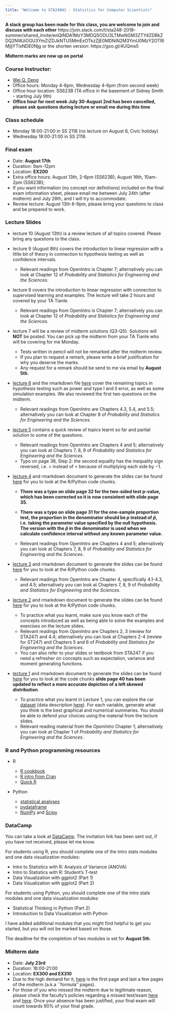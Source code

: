 ```yaml
---
title: "Welcome to STA248H1 - Statistics for Computer Scientists"
---
```



**A slack group has been made for this class, you are welcome to join and discuss with each other** https://join.slack.com/t/sta248-2018-summer/shared_invite/enQtNDA1MzY3MDQ5ODU3LTMwNGM3ZTY4ZDBkZDQ2NWJiOGU3YmZiZDJkNTU5MmExOTkzZjE0MDNiN2M3YmU0MzY2OTRlMjljYTIxNDE0Njg or the shorten version: https://goo.gl/4UQms5

**Midterm marks are now up on portal**

### Course Instructor: 
+ [Wei Q. Deng](wei.deng@mail.utoronto.ca)
+ Office hours: Monday 4-6pm, Wednesday 4-6pm (from second week)
+ Office hour location: SS623B (TA office in the basement of Sidney Smith - starting July 9th)
+ **Office hour for next week July 30-August 2nd has been cancelled, please ask questions during lecture or email me during this time**


### Class schedule
+ Monday 18:00-21:00 in SS 2118 (no lecture on August 6, Civic holiday)
+ Wednesday 18:00-21:00 in SS 2118.


### Final exam
+ Date: **August 17th**
+ Duration: 9am-12pm
+ Location: **EX200**
+ Extra office hours: August 13th, 2-6pm (SS623B); August 16th, 10am-2pm (SS623B);
+ If you want information (no concept nor definitions) included on the final exam information sheet, please email me between July 24th (after midterm) and July 28th, and I will try to accommodate.  
+ Review lecture: August 13th 6-9pm, please bring your questions to class and be prepared to work.


### Lecture Slides

+ lecture 10 (August 13th) is a review lecture of all topics covered. Please bring any questions to the class.

+ lecture 9 (August 8th) covers the introduction to linear regression with a little bit of theory in connection to hypothesis testing as well as confidence intervals. 

    - Relevant readings from OpenIntro is Chapter 7; alternatively you can look at Chapter 12 of *Probability and Statistics for Engineering and the Sciences*.


+ lecture 8 covers the introduction to linear regression with connection to supervised learning and examples. The lecture will take 2 hours and covered by your TA Tianle.

    - Relevant readings from OpenIntro is Chapter 7; alternatively you can look at Chapter 12 of *Probability and Statistics for Engineering and the Sciences*.

+ lecture 7 will be a review of midterm solutions (Q3-Q5). Solutions will **NOT** be posted. You can pick up the midterm from your TA Tianle who will be covering for me Monday. 

    - Tests written in pencil will not be remarked after the midterm review. 
    - If you plan to request a remark, please write a brief justification for why you deserve the marks. 
    - Any request for a remark should be send to me via email by **August 5th**.

+ [lecture 6](https://weiakanedeng.github.io/STA248_UT2018Summer/Lecture6.pdf) and the rmarkdown file [here](https://weiakanedeng.github.io/STA248_UT2018Summer/Lecture4.Rmd) cover the remaining topics in hypothesis testing such as power and type I and II error, as well as some simulation examples. We also reviewed the first two questions on the midterm.

    - Relevant readings from OpenIntro are Chapters 4.3, 5.4, and 5.5; alternatively you can look at Chapter 8 of *Probability and Statistics for Engineering and the Sciences*.


+ [lecture 5](https://weiakanedeng.github.io/STA248_UT2018Summer/Lecture5_sol.pdf) contains a quick review of topics learnt so far and partial solution to some of the questions.

    - Relevant readings from OpenIntro are Chapters 4 and 5; alternatively you can look at Chapters 7, 8, 9 of *Probability and Statistics for Engineering and the Sciences*.
    - Typo on page 38, Step 2: the second equality has the inequality sign reversed, i.e. $>$ instead of $<$ because of multiplying each side by $-1$.
    
+ [lecture 4](https://weiakanedeng.github.io/STA248_UT2018Summer/Lecture4.pdf) and rmarkdown document to generate the slides can be found [here](https://weiakanedeng.github.io/STA248_UT2018Summer/Lecture4.Rmd) for you to look at the R/Python code chunks. 

    - **There was a typo on slide page 32 for the two-sided test p-value, which has been corrected so it is now consistent with slide page 35.** 
    - **There was a typo on slide page 31 for the one-sample proportion test, the proportion in the denominator should be $p$ instead of $\hat{p}$, i.e. taking the parameter value specified by the null hypothesis. The version with the $\hat{p}$ in the denominator is used when we calculate confidence interval without any known parameter value. **

    - Relevant readings from OpenIntro are Chapters 4 and 5; alternatively you can look at Chapters 7, 8, 9 of *Probability and Statistics for Engineering and the Sciences*.

    
+ [lecture 3](https://weiakanedeng.github.io/STA248_UT2018Summer/Lecture3.pdf) and rmarkdown document to generate the slides can be found [here](https://weiakanedeng.github.io/STA248_UT2018Summer/Lecture3.Rmd) for you to look at the R/Python code chunks. 

    - Relevant readings from OpenIntro are Chapter 4, specifically 4.1-4.3, and 4.5; alternatively you can look at Chapters 7, 8, 9 of *Probability and Statistics for Engineering and the Sciences*.


+ [lecture 2](https://weiakanedeng.github.io/STA248_UT2018Summer/Lecture2.pdf) and rmarkdown document to generate the slides can be found [here](https://weiakanedeng.github.io/STA248_UT2018Summer/Lecture2.Rmd) for you to look at the R/Python code chunks. 

    - To practice what you learnt, make sure you know each of the concepts introduced as well as being able to solve the examples and exercises on the lecture slides. 
    - Relevant readings from *OpenIntro* are Chapters 2, 3 (review for STA247) and 4.4; alternatively you can look at Chapters 2-4 (review for ST247) and Chapters 5 and 6 of *Probability and Statistics for Engineering and the Sciences*.
    - You can also refer to your slides or textbook from STA247 if you need a refresher on concepts such as expectation, variance and moment generating functions.
    
    
    
+ [lecture 1](https://weiakanedeng.github.io/STA248_UT2018Summer/lec1.pdf) and rmarkdown document to generate the slides can be found [here](https://weiakanedeng.github.io/STA248_UT2018Summer/lec1.Rmd) for you to look at the code chunks **slide page 40 has been updated to reflect a more accurate depiction of a left skewed distribution**. 

    - To practice what you learnt in Lecture 1, you can explore the car [dataset](https://weiakanedeng.github.io/STA248_UT2018Summer/Cars93.csv) (data description [here](https://stat.ethz.ch/R-manual/R-devel/library/MASS/html/Cars93.html)). For each variable, generate what you think is the best graphical and numerical summaries. You should be able to defend your choices using the material from the lecture slides.
    - Relevant reading material from the *OpenIntro* Chapter 1; alternatively you can look at Chapter 1 of *Probability and Statistics for Engineering and the Sciences*.


### R and Python programming resources

+ R

    - [R cookbook](http://www.cookbook-r.com)
    - [R intro from Cran](https://cran.r-project.org/doc/manuals/R-intro.pdf)
    - [Quick R](https://www.statmethods.net/index.html)

+ Python

    - [statistical analyses](http://scikit-learn.org/stable/auto_examples/index.html)
    - [pydataframe](https://code.google.com/archive/p/pydataframe/)
    - [NumPy](http://scipy.org/Cookbook) and [Scipy](http://www.scipy-lectures.org)


### DataCamp 

You can take a look at [DataCamp](https://www.datacamp.com). The invitation link has been sent out, if you have not received, please let me know. 

For students using R, you should complete one of the intro stats modules and one data visualization modules:

+ Intro to Statistics with R: Analysis of Variance (ANOVA)
+ Intro to Statistics with R: Student's T-test
+ Data Visualization with ggplot2 (Part 1)
+ Data Visualization with ggplot2 (Part 2)

For students using Python, you should complete one of the intro stats modules and one data visualization modules:

+ Statistical Thinking in Python (Part 2)
+ Introduction to Data Visualization with Python

I have added additional modules that you might find helpful to get you started, but you will not be marked based on those. 

The deadline for the completion of two modules is set for **August 5th**.



### Midterm date
+ Date: **July 23rd** 
+ Duration: 18:00-21:00
+ Location: **EX300 and EX310**
+ Due to the high demand for it, [here](https://weiakanedeng.github.io/STA248_UT2018Summer/formula_page.pdf) is the first page and last a few pages of the midterm (a.k.a ``formula'' pages).
+ For those of you who missed the midterm due to legitimate reason, please check the faculty's policies regarding a missed test/exam [here](http://www.artsci.utoronto.ca/current/petitions/common) and [here](http://calendar.artsci.utoronto.ca/Rules_&_Regulations.html#Appeals%20and%20Petitions). Once your absence has been justified, your final exam will count towards 90% of your final grade.


